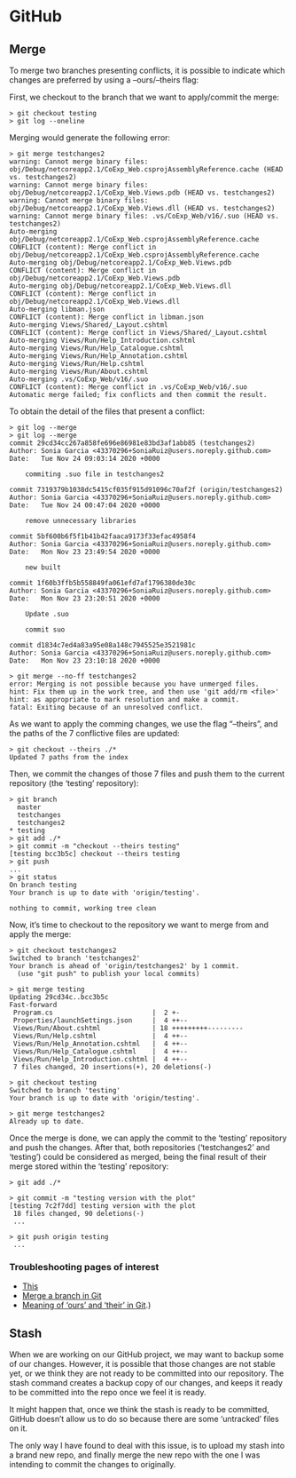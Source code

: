 # GitHub

## Merge

To merge two branches presenting conflicts, it is possible to indicate which changes are preferred by using a --ours/--theirs flag:

First, we checkout to the branch that we want to apply/commit the merge:

```console
> git checkout testing
> git log --oneline
```

Merging would generate the following error:

```console
> git merge testchanges2
warning: Cannot merge binary files: obj/Debug/netcoreapp2.1/CoExp_Web.csprojAssemblyReference.cache (HEAD vs. testchanges2)
warning: Cannot merge binary files: obj/Debug/netcoreapp2.1/CoExp_Web.Views.pdb (HEAD vs. testchanges2)
warning: Cannot merge binary files: obj/Debug/netcoreapp2.1/CoExp_Web.Views.dll (HEAD vs. testchanges2)
warning: Cannot merge binary files: .vs/CoExp_Web/v16/.suo (HEAD vs. testchanges2)
Auto-merging obj/Debug/netcoreapp2.1/CoExp_Web.csprojAssemblyReference.cache
CONFLICT (content): Merge conflict in obj/Debug/netcoreapp2.1/CoExp_Web.csprojAssemblyReference.cache
Auto-merging obj/Debug/netcoreapp2.1/CoExp_Web.Views.pdb
CONFLICT (content): Merge conflict in obj/Debug/netcoreapp2.1/CoExp_Web.Views.pdb
Auto-merging obj/Debug/netcoreapp2.1/CoExp_Web.Views.dll
CONFLICT (content): Merge conflict in obj/Debug/netcoreapp2.1/CoExp_Web.Views.dll
Auto-merging libman.json
CONFLICT (content): Merge conflict in libman.json
Auto-merging Views/Shared/_Layout.cshtml
CONFLICT (content): Merge conflict in Views/Shared/_Layout.cshtml
Auto-merging Views/Run/Help_Introduction.cshtml
Auto-merging Views/Run/Help_Catalogue.cshtml
Auto-merging Views/Run/Help_Annotation.cshtml
Auto-merging Views/Run/Help.cshtml
Auto-merging Views/Run/About.cshtml
Auto-merging .vs/CoExp_Web/v16/.suo
CONFLICT (content): Merge conflict in .vs/CoExp_Web/v16/.suo
Automatic merge failed; fix conflicts and then commit the result.
```

To obtain the detail of the files that present a conflict:

```console
> git log --merge
> git log --merge
commit 29cd34cc267a858fe696e86981e83bd3af1abb85 (testchanges2)
Author: Sonia Garcia <43370296+SoniaRuiz@users.noreply.github.com>
Date:   Tue Nov 24 09:03:14 2020 +0000

    commiting .suo file in testchanges2

commit 7319379b1038dc5415cf035f915d91096c70af2f (origin/testchanges2)
Author: Sonia Garcia <43370296+SoniaRuiz@users.noreply.github.com>
Date:   Tue Nov 24 00:47:04 2020 +0000

    remove unnecessary libraries

commit 5bf600b6f5f1b41b42faaca9173f33efac4958f4
Author: Sonia Garcia <43370296+SoniaRuiz@users.noreply.github.com>
Date:   Mon Nov 23 23:49:54 2020 +0000

    new built

commit 1f60b3ffb5b558849fa061efd7af1796380de30c
Author: Sonia Garcia <43370296+SoniaRuiz@users.noreply.github.com>
Date:   Mon Nov 23 23:20:51 2020 +0000

    Update .suo

    commit suo

commit d1834c7ed4a83a95e08a148c7945525e3521981c
Author: Sonia Garcia <43370296+SoniaRuiz@users.noreply.github.com>
Date:   Mon Nov 23 23:10:18 2020 +0000

> git merge --no-ff testchanges2
error: Merging is not possible because you have unmerged files.
hint: Fix them up in the work tree, and then use 'git add/rm <file>'
hint: as appropriate to mark resolution and make a commit.
fatal: Exiting because of an unresolved conflict.
```

As we want to apply the comming changes, we use the flag "--theirs", and the paths of the 7 conflictive files are updated:

```console
> git checkout --theirs ./*
Updated 7 paths from the index
```

Then, we commit the changes of those 7 files and push them to the current repository (the 'testing' repository):

```console
> git branch
  master
  testchanges
  testchanges2
* testing
> git add ./*
> git commit -m "checkout --theirs testing"
[testing bcc3b5c] checkout --theirs testing
> git push
...
> git status
On branch testing
Your branch is up to date with 'origin/testing'.

nothing to commit, working tree clean
```

Now, it's time to checkout to the repository we want to merge from and apply the merge:

```console
> git checkout testchanges2
Switched to branch 'testchanges2'
Your branch is ahead of 'origin/testchanges2' by 1 commit.
  (use "git push" to publish your local commits)

> git merge testing
Updating 29cd34c..bcc3b5c
Fast-forward
 Program.cs                         |  2 +-
 Properties/launchSettings.json     |  4 ++--
 Views/Run/About.cshtml             | 18 +++++++++---------
 Views/Run/Help.cshtml              |  4 ++--
 Views/Run/Help_Annotation.cshtml   |  4 ++--
 Views/Run/Help_Catalogue.cshtml    |  4 ++--
 Views/Run/Help_Introduction.cshtml |  4 ++--
 7 files changed, 20 insertions(+), 20 deletions(-)

> git checkout testing
Switched to branch 'testing'
Your branch is up to date with 'origin/testing'.

> git merge testchanges2
Already up to date.

```

Once the merge is done, we can apply the commit to the 'testing' repository and push the changes. After that, both repositories ('testchanges2' and 'testing') could be considered as merged, being the final result of their merge stored within the 'testing' repository:

```console
> git add ./*

> git commit -m "testing version with the plot"
[testing 7c2f7dd] testing version with the plot
 18 files changed, 90 deletions(-)
 ...

> git push origin testing
 ...
```

### Troubleshooting pages of interest

* [This](https://stackoverflow.com/questions/13885390/in-git-merge-conflicts-how-do-i-keep-the-version-that-is-being-merged-in)
* [Merge a branch in Git](https://www.toolsqa.com/git/merge-branch-in-git/)
* [Meaning of 'ours' and 'their' in Git](https://stackoverflow.com/questions/25576415/what-is-the-precise-meaning-of-ours-and-theirs-in-git#:~:text=The%20'ours'%20in%20Git%20is,replayed%20onto%20the%20current%20branch).)

## Stash

When we are working on our GitHub project, we may want to backup some of our changes. However, it is possible that those changes are not stable yet, or we think they are not ready to be committed into our repository. The stash command creates a backup copy of our changes, and keeps it ready to be committed into the repo once we feel it is ready.

It might happen that, once we think the stash is ready to be committed, GitHub doesn't allow us to do so because there are some 'untracked' files on it.

The only way I have found to deal with this issue, is to upload my stash into a brand new repo, and finally merge the new repo with the one I was intending to commit the changes to originally.



